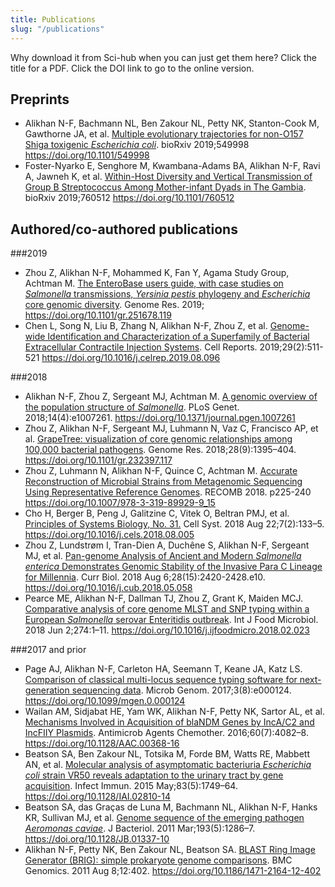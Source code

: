 ```yaml
---
title: Publications
slug: "/publications"
---
```

Why download it from Sci-hub when you can just get them here? Click the title for a PDF. Click the DOI link to go to the online version.

## Preprints
- Alikhan N-F, Bachmann NL, Ben Zakour NL, Petty NK, Stanton-Cook M, Gawthorne JA, et al. [Multiple evolutionary trajectories for non-O157 Shiga toxigenic _Escherichia coli_](/papers/alikhan.2019.biorxiv.ecoli.pdf). bioRxiv 2019;549998 https://doi.org/10.1101/549998
- Foster-Nyarko E, Senghore M, Kwambana-Adams BA, Alikhan N-F, Ravi A, Jawneh K, et al. [Within-Host Diversity and Vertical Transmission of Group B Streptococcus Among Mother-infant Dyads in The Gambia](/papers/foster.2019.biorxiv.gbs.pdf). bioRxiv 2019;760512 https://doi.org/10.1101/760512 

## Authored/co-authored publications

###2019
- Zhou Z, Alikhan N-F, Mohammed K, Fan Y, Agama Study Group, Achtman M. [The EnteroBase users guide, with case studies on _Salmonella_ transmissions, _Yersinia pestis_ phylogeny and _Escherichia_ core genomic diversity](/papers/Zhou.2019.genres.enterobase.pdf). Genome Res. 2019; https://doi.org/10.1101/gr.251678.119 
- Chen L, Song N, Liu B, Zhang N, Alikhan N-F, Zhou Z, et al. [Genome-wide Identification and Characterization of a Superfamily of Bacterial Extracellular Contractile Injection Systems](/papers/chen.2019.cellrep.pvc.pdf). Cell Reports. 2019;29(2):511-521 https://doi.org/10.1016/j.celrep.2019.08.096

###2018
- Alikhan N-F, Zhou Z, Sergeant MJ, Achtman M. [A genomic overview of the population structure of _Salmonella_](/papers/Alikhan.2018.plos-genetics.salmonella-overview.pdf). PLoS Genet. 2018;14(4):e1007261.  https://doi.org/10.1371/journal.pgen.1007261 
- Zhou Z, Alikhan N-F, Sergeant MJ, Luhmann N, Vaz C, Francisco AP, et al. [GrapeTree: visualization of core genomic relationships among 100,000 bacterial pathogens](/papers/zhou.2018.gen-res.graptree.pdf). Genome Res. 2018;28(9):1395–404. https://doi.org/10.1101/gr.232397.117 
- Zhou Z, Luhmann N, Alikhan N-F, Quince C, Achtman M. [Accurate Reconstruction of Microbial Strains from Metagenomic Sequencing Using Representative Reference Genomes](/papers/zhou.2018.recomb.sparse.pdf). RECOMB 2018. p225-240 https://doi.org/10.1007/978-3-319-89929-9_15
- Cho H, Berger B, Peng J, Galitzine C, Vitek O, Beltran PMJ, et al. [Principles of Systems Biology, No. 31.](/papers/zhou.2018.cell-systems.sparse.pdf) Cell Syst. 2018 Aug 22;7(2):133–5. https://doi.org/10.1016/j.cels.2018.08.005
- Zhou Z, Lundstrøm I, Tran-Dien A, Duchêne S, Alikhan N-F, Sergeant MJ, et al. [Pan-genome Analysis of Ancient and Modern _Salmonella enterica_ Demonstrates Genomic Stability of the Invasive Para C Lineage for Millennia](/papers/zhou.2018.curr-biol.parac.pdf). Curr Biol. 2018 Aug 6;28(15):2420-2428.e10. https://doi.org/10.1016/j.cub.2018.05.058
- Pearce ME, Alikhan N-F, Dallman TJ, Zhou Z, Grant K, Maiden MCJ. [Comparative analysis of core genome MLST and SNP typing within a European _Salmonella_ serovar Enteritidis outbreak](/papers/pearce.2018.food-micro.pt14b.pdf). Int J Food Microbiol. 2018 Jun 2;274:1–11. https://doi.org/10.1016/j.ijfoodmicro.2018.02.023 

###2017 and prior
- Page AJ, Alikhan N-F, Carleton HA, Seemann T, Keane JA, Katz LS. [Comparison of classical multi-locus sequence typing software for next-generation sequencing data](/papers/page.2017.mgen.mlst.pdf). Microb Genom. 2017;3(8):e000124. https://doi.org/10.1099/mgen.0.000124
- Wailan AM, Sidjabat HE, Yam WK, Alikhan N-F, Petty NK, Sartor AL, et al. [Mechanisms Involved in Acquisition of blaNDM Genes by IncA/C2 and IncFIIY Plasmids](/papers/wailan.2016.aac.ndm1.pdf). Antimicrob Agents Chemother. 2016;60(7):4082–8. https://doi.org/10.1128/AAC.00368-16
- Beatson SA, Ben Zakour NL, Totsika M, Forde BM, Watts RE, Mabbett AN, et al. [Molecular analysis of asymptomatic bacteriuria _Escherichia coli_ strain VR50 reveals adaptation to the urinary tract by gene acquisition](/papers/beatson.2015.iai.vr50.pdf). Infect Immun. 2015 May;83(5):1749–64. https://doi.org/10.1128/IAI.02810-14
- Beatson SA, das Graças de Luna M, Bachmann NL, Alikhan N-F, Hanks KR, Sullivan MJ, et al. [Genome sequence of the emerging pathogen _Aeromonas caviae_](/papers/Beatson.2011.jbac.aeromonas.pdf). J Bacteriol. 2011 Mar;193(5):1286–7. https://doi.org/10.1128/JB.01337-10
- Alikhan N-F, Petty NK, Ben Zakour NL, Beatson SA. [BLAST Ring Image Generator (BRIG): simple prokaryote genome comparisons](/papers/Alikhan.2011.bmc-genomics.BRIG.pdf). BMC Genomics. 2011 Aug 8;12:402. https://doi.org/10.1186/1471-2164-12-402

